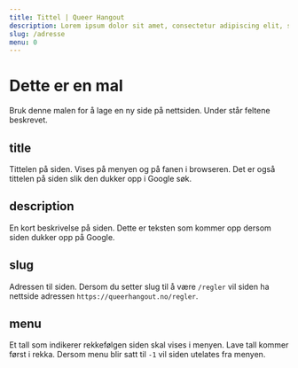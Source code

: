 ```yaml
---
title: Tittel | Queer Hangout
description: Lorem ipsum dolor sit amet, consectetur adipiscing elit, sed do eiusmod tempor incididunt ut laboreet dolore magna aliqua. Ut enim ad minim veniam, quis nostrud exercitation ullamco laboris nisi ut aliquip ex ea commodo consequat.
slug: /adresse
menu: 0
---
```


# Dette er en mal

Bruk denne malen for å lage en ny side på nettsiden. Under står feltene beskrevet.

## title

Tittelen på siden. Vises på menyen og på fanen i browseren. Det er også tittelen på siden slik den dukker opp i
Google søk.

## description

En kort beskrivelse på siden. Dette er teksten som kommer opp dersom siden dukker opp på Google.

## slug

Adressen til siden. Dersom du setter slug til å være `/regler` vil siden ha nettside adressen `https://queerhangout.no/regler`.

## menu

Et tall som indikerer rekkefølgen siden skal vises i menyen. Lave tall kommer først i rekka.
Dersom menu blir satt til `-1` vil siden utelates fra menyen.
